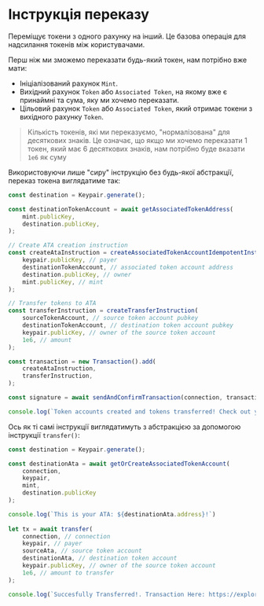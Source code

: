 
# Інструкція переказу

Переміщує токени з одного рахунку на інший. Це базова операція для надсилання токенів між користувачами.

Перш ніж ми зможемо переказати будь-який токен, нам потрібно вже мати:
- Ініціалізований рахунок `Mint`.
- Вихідний рахунок `Token` або `Associated Token`, на якому вже є принаймні та сума, яку ми хочемо переказати.
- Цільовий рахунок `Token` або `Associated Token`, який отримає токени з вихідного рахунку `Token`.

> Кількість токенів, які ми переказуємо, "нормалізована" для десяткових знаків. Це означає, що якщо ми хочемо переказати 1 токен, який має 6 десяткових знаків, нам потрібно буде вказати `1e6` як суму

<ArticleSection name="Raw Instruction" id="raw-instruction" level="h2" />

Використовуючи лише "сиру" інструкцію без будь-якої абстракції, переказ токена виглядатиме так:

```ts
const destination = Keypair.generate();

const destinationTokenAccount = await getAssociatedTokenAddress(
    mint.publicKey,
    destination.publicKey,
);

// Create ATA creation instruction
const createAtaInstruction = createAssociatedTokenAccountIdempotentInstruction(
    keypair.publicKey, // payer
    destinationTokenAccount, // associated token account address
    destination.publicKey, // owner
    mint.publicKey, // mint
);

// Transfer tokens to ATA 
const transferInstruction = createTransferInstruction(
    sourceTokenAccount, // source token account pubkey
    destinationTokenAccount, // destination token account pubkey
    keypair.publicKey, // owner of the source token account
    1e6, // amount
);

const transaction = new Transaction().add(
    createAtaInstruction,
    transferInstruction,
);

const signature = await sendAndConfirmTransaction(connection, transaction, [keypair]);

console.log(`Token accounts created and tokens transferred! Check out your TX here: https://explorer.solana.com/tx/${signature}?cluster=devnet`);
```

<ArticleSection name="Abstracted Instruction" id="abstracted-instruction" level="h2" />

Ось як ті самі інструкції виглядатимуть з абстракцією за допомогою інструкції `transfer()`:

```ts
const destination = Keypair.generate();

const destinationAta = await getOrCreateAssociatedTokenAccount(
    connection,
    keypair,
    mint,
    destination.publicKey
);

console.log(`This is your ATA: ${destinationAta.address}!`)
  
let tx = await transfer(
    connection, // connection
    keypair, // payer
    sourceAta, // source token account
    destinationAta, // destination token account
    keypair.publicKey, // owner of the source token account
    1e6, // amount to transfer
);

console.log(`Succesfully Transferred!. Transaction Here: https://explorer.solana.com/tx/${tx}?cluster=devnet`)
```

<ArticleSection name="Checked Instruction" id="checked-instruction" level="h2" />
